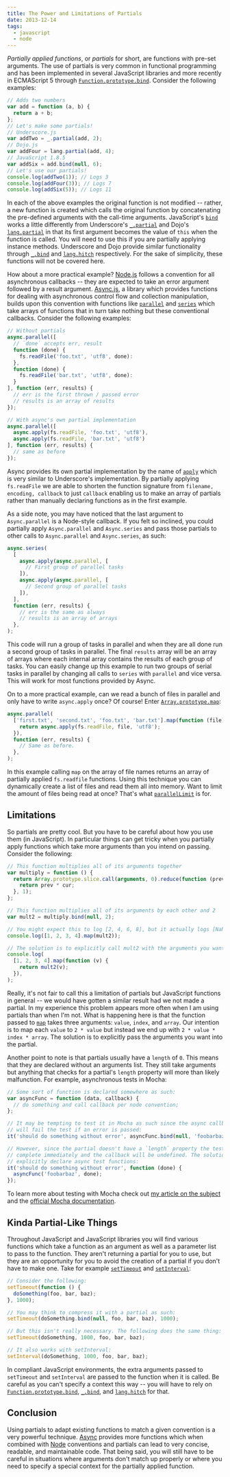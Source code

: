 ```yaml
---
title: The Power and Limitations of Partials
date: 2013-12-14
tags:
  - javascript
  - node
---
```


_Partially applied functions_, or _partials_ for short, are functions with
pre-set arguments. The use of partials is very common in functional
programming and has been implemented in several JavaScript libraries and more
recently in ECMAScript 5 through [`Function.prototype.bind`][bind]. Consider
the following examples:

```js
// Adds two numbers
var add = function (a, b) {
  return a + b;
};
// Let's make some partials!
// Underscore.js
var addTwo = _.partial(add, 2);
// Dojo.js
var addFour = lang.partial(add, 4);
// JavaScript 1.8.5
var addSix = add.bind(null, 6);
// Let's use our partials!
console.log(addTwo(1)); // Logs 3
console.log(addFour(3)); // Logs 7
console.log(addSix(5)); // Logs 11
```

In each of the above examples the original function is not modified -- rather,
a new function is created which calls the original function by concatenating
the pre-defined arguments with the call-time arguments. JavaScript's
[`bind`][bind] works a little differently from Underscore's
[`_.partial`][upartial] and Dojo's [`lang.partial`][dpartial] in that its
first argument becomes the value of `this` when the function is called. You
will need to use this if you are partially applying instance methods.
Underscore and Dojo provide similar functionality through [`_.bind`][ubind]
and [`lang.hitch`][hitch] respectively. For the sake of simplicity, these
functions will not be covered here.

How about a more practical example? [Node.js][node] follows a convention for
all asynchronous callbacks -- they are expected to take an error argument
followed by a result argument. [Async.js][async], a library which provides
functions for dealing with asynchronous control flow and collection
manipulation, builds upon this convention with functions like
[`parallel`][parallel] and [`series`][series] which take arrays of functions
that in turn take nothing but these conventional callbacks. Consider the
following examples:

```js
// Without partials
async.parallel([
  // `done` accepts err, result
  function (done) {
    fs.readFile('foo.txt', 'utf8', done):
  },
  function (done) {
    fs.readFile('bar.txt', 'utf8', done):
  }
], function (err, results) {
  // err is the first thrown / passed error
  // results is an array of results
});

// With async's own partial implementation
async.parallel([
  async.apply(fs.readFile, 'foo.txt', 'utf8'),
  async.apply(fs.readFile, 'bar.txt', 'utf8')
], function (err, results) {
  // same as before
});
```

Async provides its own partial implementation by the name of [`apply`][apply]
which is very similar to Underscore's implementation. By partially applying
`fs.readFile` we are able to shorten the function signature from `filename, encoding, callback` to just `callback` enabling us to make an array of
partials rather than manually declaring functions as in the first example.

As a side note, you may have noticed that the last argument to
`Async.parallel` is a Node-style callback. If you felt so inclined, you could
partially apply `Async.parallel` and `Async.series` and pass those partials to
other calls to `Async.parallel` and `Async.series`, as such:

```js
async.series(
  [
    async.apply(async.parallel, [
      // First group of parallel tasks
    ]),
    async.apply(async.parallel, [
      // Second group of parallel tasks
    ]),
  ],
  function (err, results) {
    // err is the same as always
    // results is an array of arrays
  },
);
```

This code will run a group of tasks in parallel and when they are all done run
a second group of tasks in parallel. The final `results` array will be an
array of arrays where each internal array contains the results of each group
of tasks. You can easily change up this example to run two groups of serial
tasks in parallel by changing all calls to `series` with `parallel` and vice
versa. This will work for most functions provided by Async.

On to a more practical example, can we read a bunch of files in parallel and
only have to write `async.apply` once? Of course! Enter
[`Array.prototype.map`][map]:

```js
async.parallel(
  ['first.txt', 'second.txt', 'foo.txt', 'bar.txt'].map(function (file) {
    return async.apply(fs.readFile, file, 'utf8');
  }),
  function (err, results) {
    // Same as before.
  },
);
```

In this example calling `map` on the array of file names returns an array of
partially applied `fs.readfile` functions. Using this technique you can
dynamically create a list of files and read them all into memory. Want to
limit the amount of files being read at once? That's what
[`parallelLimit`][parallellimit] is for.

## Limitations

So partials are pretty cool. But you have to be careful about how you use them
(in JavaScript). In particular things can get tricky when you partially apply
functions which take more arguments than you intend on passing. Consider the
following:

```js
// This function multiplies all of its arguments together
var multiply = function () {
  return Array.prototype.slice.call(arguments, 0).reduce(function (prev, cur) {
    return prev * cur;
  }, 1);
};

// This function multiplies all of its arguments by each other and 2
var mult2 = multiply.bind(null, 2);

// You might expect this to log [2, 4, 6, 8], but it actually logs [NaN, NaN, NaN, NaN]
console.log([1, 2, 3, 4].map(mult2));

// The solution is to explicitly call mult2 with the arguments you want to pass
console.log(
  [1, 2, 3, 4].map(function (v) {
    return mult2(v);
  }),
);
```

Really, it's not fair to call this a limitation of partials but JavaScript
functions in general -- we would have gotten a similar result had we not made
a partial. In my experience this problem appears more often when I am using
partials than when I'm not. What is happening here is that the function passed
to [`map`][map] takes three arguments: `value`, `index`, and `array`. Our
intention is to map each `value` to `2 * value` but instead we end up with
`2 * value * index * array`. The solution is to explicitly pass the arguments
you want into the partial.

Another point to note is that partials usually have a `length` of `0`. This
means that they are declared without an arguments list. They still take
arguments but anything that checks for a partial's `length` property will more
than likely malfunction. For example, asynchronous tests in Mocha:

```js
// Some sort of function is declared somewhere as such:
var asyncFunc = function (data, callback) {
  // do something and call callback per node convention;
};

// It may be tempting to test it in Mocha as such since the async callback
// will fail the test if an error is passed:
it('should do something without error', asyncFunc.bind(null, 'foobarbaz')); // DON'T DO THIS!

// However, since the partial doesn't have a `length` property the test will
// complete immediately and the callback will be undefined. The solution is to
// explicitly declare async test functions:
it('should do something without error', function (done) {
  asyncFunc('foobarbaz', done);
});
```

To learn more about testing with Mocha check out [my article on the
subject][post] and the [official Mocha documentation][mocha].

## Kinda Partial-Like Things

Throughout JavaScript and JavaScript libraries you will find various functions
which take a function as an argument as well as a parameter list to pass to
the function. They aren't returning a partial for you to use, but they are an
opportunity for you to avoid the creation of a partial if you don't have to
make one. Take for example [`setTimeout`][settimeout] and
[`setInterval`][setinterval]:

```js
// Consider the following:
setTimeout(function () {
  doSomething(foo, bar, baz);
}, 1000);

// You may think to compress it with a partial as such:
setTimeout(doSomething.bind(null, foo, bar, baz), 1000);

// But this isn't really necessary. The following does the same thing:
setTimeout(doSomething, 1000, foo, bar, baz);

// It also works with setInterval:
setInterval(doSomething, 1000, foo, bar, baz);
```

In compliant JavaScript environments, the extra arguments passed to
`setTimeout` and `setInterval` are passed to the function when it is called.
Be careful as you can't specify a context this way -- you will have to rely on
[`Function.prototype.bind`][bind], [`_.bind`][ubind], and
[`lang.hitch`][hitch] for that.

## Conclusion

Using partials to adapt existing functions to match a given convention is a
very powerful technique. [Async][async] provides more functions which when
combined with [Node][node] conventions and partials can lead to very concise,
readable, and maintainable code. That being said, you will still have to be
careful in situations where arguments don't match up properly or where you
need to specify a special context for the partially applied function.

[bind]: https://developer.mozilla.org/en-US/docs/Web/JavaScript/Reference/Global_Objects/Function/bind 'Function.prototype.bind'
[upartial]: http://underscorejs.org/#partial 'Underscore.js - Partial'
[dpartial]: http://dojotoolkit.org/reference-guide/1.9/dojo/_base/lang.html#partial 'Dojo lang.partial'
[hitch]: http://dojotoolkit.org/reference-guide/1.9/dojo/_base/lang.html#hitch 'Dojo lang.hitch'
[ubind]: http://underscorejs.org/#bind 'Underscore.js - Bind'
[node]: http://nodejs.org/ 'Node.js'
[async]: https://github.com/caolan/async 'Async.js'
[parallel]: https://github.com/caolan/async#parallel 'Async.js - parallel'
[series]: https://github.com/caolan/async#series 'Async.js - series'
[apply]: https://github.com/caolan/async#apply 'Async.js - apply'
[map]: https://developer.mozilla.org/en-US/docs/Web/JavaScript/Reference/Global_Objects/Array/map 'Array.prototype.map'
[parallellimit]: https://github.com/caolan/async#parallellimittasks-limit-callback 'Async.js - parallelLimit'
[mocha]: http://visionmedia.github.io/mocha/ 'Mocha'
[post]: /blg/testing-in-browsers-and-node/ 'Testing in Browsers and Node with Mocha, Chai, Sinon, and Testem'
[settimeout]: https://developer.mozilla.org/en-US/docs/Web/API/Window.setTimeout 'MDN - setTimeout'
[setinterval]: https://developer.mozilla.org/en-US/docs/Web/API/Window.setInterval 'MDN - setInterval'
